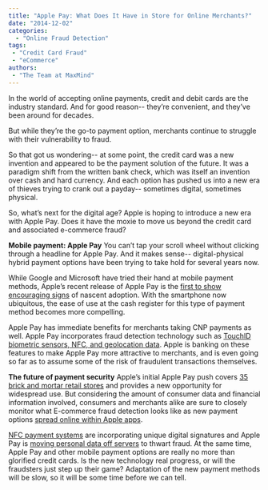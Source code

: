 ```yaml
---
title: "Apple Pay: What Does It Have in Store for Online Merchants?"
date: "2014-12-02"
categories:
  - "Online Fraud Detection"
tags:
 - "Credit Card Fraud"
 - "eCommerce"
authors:
 - "The Team at MaxMind"
---
```


In the world of accepting online payments, credit and debit cards are the
industry standard. And for good reason-- they’re convenient, and they’ve been
around for decades.

But while they’re the go-to payment option, merchants continue to struggle with
their vulnerability to fraud.

So that got us wondering-- at some point, the credit card was a new invention
and appeared to be the payment solution of the future. It was a paradigm shift
from the written bank check, which was itself an invention over cash and hard
currency. And each option has pushed us into a new era of thieves trying to
crank out a payday-- sometimes digital, sometimes physical.

So, what’s next for the digital age? Apple is hoping to introduce a new era with
Apple Pay. Does it have the moxie to move us beyond the credit card and
associated e-commerce fraud?

**Mobile payment: Apple Pay** You can’t tap your scroll wheel without clicking
through a headline for Apple Pay. And it makes sense-- digital-physical hybrid
payment options have been trying to take hold for several years now.

While Google and Microsoft have tried their hand at mobile payment methods,
Apple’s recent release of Apple Pay is the
[first to show encouraging signs](https://www.nytimes.com/2014/11/15/technology/apple-pay-gives-glimpse-of-mainstream-appeal-for-mobile-payments.html?emc=edit_tu_20141117&nl=technology&nlid=23993500&_r=1)
of nascent adoption. With the smartphone now ubiquitous, the ease of use at the
cash register for this type of payment method becomes more compelling.

Apple Pay has immediate benefits for merchants taking CNP payments as well.
Apple Pay incorporates fraud detection technology such as
[TouchID biometric sensors, NFC, and geolocation data](https://readwrite.com/2014/09/05/apple-payments-interchange-rebates).
Apple is banking on these features to make Apple Pay more attractive to
merchants, and is even going so far as to assume some of the risk of fraudulent
transactions themselves.

**The future of payment security** Apple’s initial Apple Pay push covers
[35 brick and mortar retail stores](https://www.computerworld.com/article/2834651/apple-pay-hits-u-s-stores-monday-assuming-buyers-can-find-anywhere-to-use-it.html)
and provides a new opportunity for widespread use. But considering the amount of
consumer data and financial information involved, consumers and merchants alike
are sure to closely monitor what E-commerce fraud detection looks like as new
payment options
[spread online within Apple apps](https://www.toledoblade.com/Retail/2014/10/25/Apple-Pay-shows-flaws-in-real-world-but-shines-online.html).

[NFC payment systems](https://www.cnet.com/how-to/how-nfc-works-and-mobile-payments/)
are incorporating unique digital signatures and Apple Pay is
[moving personal data off servers](https://www.cnbc.com/id/101992749#.) to
thwart fraud. At the same time, Apple Pay and other mobile payment options are
really no more than glorified credit cards. Is the new technology real progress,
or will the fraudsters just step up their game? Adaptation of the new payment
methods will be slow, so it will be some time before we can tell.
